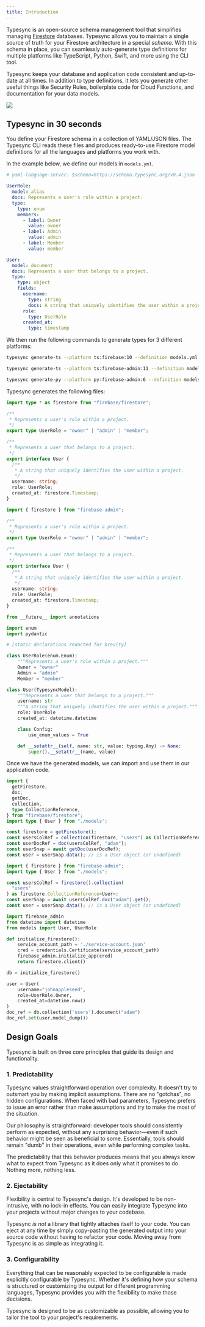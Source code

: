 ```yaml
---
title: Introduction
---
```


Typesync is an open-source schema management tool that simplifies managing [Firestore](https://cloud.google.com/firestore) databases. Typesync allows you to maintain a single source of truth for your Firestore architecture in a special _schema_. With this schema in place, you can seamlessly auto-generate type definitions for multiple platforms like TypeScript, Python, Swift, and more using the CLI tool.

Typesync keeps your database and application code consistent and up-to-date at all times. In addition to type definitions, it lets you generate other useful things like Security Rules, boilerplate code for Cloud Functions, and documentation for your data models.

<Frame
  type="glass"
  caption="Single source of truth for your Firestore architecture"
>
  <img src="/images/architecture.png" />
</Frame>

## Typesync in 30 seconds

You define your Firestore schema in a collection of YAML/JSON files. The Typesync CLI reads these files and produces ready-to-use Firestore model definitions for all the languages and platforms you work with.

In the example below, we define our models in `models.yml`.

```yaml models.yml
# yaml-language-server: $schema=https://schema.typesync.org/v0.4.json

UserRole:
  model: alias
  docs: Represents a user's role within a project.
  type:
    type: enum
    members:
      - label: Owner
        value: owner
      - label: Admin
        value: admin
      - label: Member
        value: member

User:
  model: document
  docs: Represents a user that belongs to a project.
  type:
    type: object
    fields:
      username:
        type: string
        docs: A string that uniquely identifies the user within a project.
      role:
        type: UserRole
      created_at:
        type: timestamp
```

We then run the following commands to generate types for 3 different platforms:

<CodeGroup>

```bash TS (frontend)
typesync generate-ts --platform ts:firebase:10 --definition models.yml # ... other options
```

```bash TS (backend)
typesync generate-ts --platform ts:firebase-admin:11 --definition models.yml # ... other options
```

```bash Python
typesync generate-py --platform py:firebase-admin:6 --definition models.yml # ... other options
```

</CodeGroup>

Typesync generates the following files:

<CodeGroup>

```ts models.ts (frontend)
import type * as firestore from "firebase/firestore";

/**
 * Represents a user's role within a project.
 */
export type UserRole = "owner" | "admin" | "member";

/**
 * Represents a user that belongs to a project.
 */
export interface User {
  /**
   * A string that uniquely identifies the user within a project.
   */
  username: string;
  role: UserRole;
  created_at: firestore.Timestamp;
}
```

```ts models.ts (backend)
import { firestore } from "firebase-admin";

/**
 * Represents a user's role within a project.
 */
export type UserRole = "owner" | "admin" | "member";

/**
 * Represents a user that belongs to a project.
 */
export interface User {
  /**
   * A string that uniquely identifies the user within a project.
   */
  username: string;
  role: UserRole;
  created_at: firestore.Timestamp;
}
```

```python models.py
from __future__ import annotations

import enum
import pydantic

# [static declarations redacted for brevity]

class UserRole(enum.Enum):
    """Represents a user's role within a project."""
    Owner = "owner"
    Admin = "admin"
    Member = "member"

class User(TypesyncModel):
    """Represents a user that belongs to a project."""
    username: str
    """A string that uniquely identifies the user within a project."""
    role: UserRole
    created_at: datetime.datetime

    class Config:
        use_enum_values = True

    def __setattr__(self, name: str, value: typing.Any) -> None:
        super().__setattr__(name, value)
```

</CodeGroup>

Once we have the generated models, we can import and use them in our application code.

<CodeGroup>

```ts app.ts (frontend)
import {
  getFirestore,
  doc,
  getDoc,
  collection,
  type CollectionReference,
} from "firebase/firestore";
import type { User } from "./models";

const firestore = getFirestore();
const usersColRef = collection(firestore, "users") as CollectionReference<User>;
const userDocRef = doc(usersColRef, "adam");
const userSnap = await getDoc(userDocRef);
const user = userSnap.data(); // is a User object (or undefined)
```

```ts app.ts (backend)
import { firestore } from "firebase-admin";
import type { User } from "./models";

const usersColRef = firestore().collection(
  "users"
) as firestore.CollectionReference<User>;
const userSnap = await usersColRef.doc("adam").get();
const user = userSnap.data(); // is a User object (or undefined)
```

```python app.py
import firebase_admin
from datetime import datetime
from models import User, UserRole

def initialize_firestore():
    service_account_path = './service-account.json'
    cred = credentials.Certificate(service_account_path)
    firebase_admin.initialize_app(cred)
    return firestore.client()

db = initialize_firestore()

user = User(
    username="johnappleseed",
    role=UserRole.Owner,
    created_at=datetime.now()
)
doc_ref = db.collection('users').document("adam")
doc_ref.set(user.model_dump())
```

</CodeGroup>

## Design Goals

Typesync is built on three core principles that guide its design and functionality.

### 1. Predictability

Typesync values straightforward operation over complexity. It doesn't try to outsmart you by making implicit assumptions. There are no "gotchas", no hidden configurations. When faced with bad parameters, Typesync prefers to issue an error rather than make assumptions and try to make the most of the situation.

Our philosophy is straightforward: developer tools should consistently perform as expected, without any surprising behavior—even if such behavior might be seen as beneficial to some. Essentially, tools should remain "dumb" in their operations, even while performing complex tasks.

The predictability that this behavior produces means that you always know what to expect from Typesync as it does only what it promises to do. Nothing more, nothing less.

### 2. Ejectability

Flexibility is central to Typesync's design. It's developed to be non-intrusive, with no lock-in effects. You can easily integrate Typesync into your projects without major changes to your codebase.

Typesync _is not_ a library that tightly attaches itself to your code. You can eject at any time by simply copy-pasting the generated output into your source code without having to refactor your code. Moving away from Typesync is as simple as integrating it.

### 3. Configurability

Everything that can be reasonably expected to be configurable is made explicitly configurable by Typesync. Whether it's defining how your schema is structured or customizing the output for different programming languages, Typesync provides you with the flexibility to make those decisions.

Typesync is designed to be as customizable as possible, allowing you to tailor the tool to your project's requirements.
